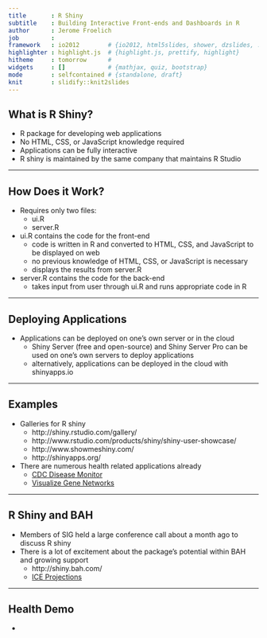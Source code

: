 ```yaml
---
title       : R Shiny
subtitle    : Building Interactive Front-ends and Dashboards in R
author      : Jerome Froelich
job         : 
framework   : io2012        # {io2012, html5slides, shower, dzslides, ...}
highlighter : highlight.js  # {highlight.js, prettify, highlight}
hitheme     : tomorrow      # 
widgets     : []            # {mathjax, quiz, bootstrap}
mode        : selfcontained # {standalone, draft}
knit        : slidify::knit2slides
---
```


## What is R Shiny?

* R package for developing web applications
* No HTML, CSS, or JavaScript knowledge required
* Applications can be fully interactive
* R shiny is maintained by the same company that maintains R Studio

---

## How Does it Work?

* Requires only two files:
  + ui.R
  + server.R
* ui.R contains the code for the front-end
  + code is written in R and converted to HTML, CSS, and JavaScript to be displayed on web
  + no previous knowledge of HTML, CSS, or JavaScript is necessary
  + displays the results from server.R
* server.R contains the code for the back-end
  + takes input from user through ui.R and runs appropriate code in R




---

## Deploying Applications

* Applications can be deployed on one's own server or in the cloud
  + Shiny Server (free and open-source) and Shiny Server Pro can be used on one's own servers to deploy applications
  + alternatively, applications can be deployed in the cloud with shinyapps.io

---

## Examples

* Galleries for R shiny
  + http://shiny.rstudio.com/gallery/
  + http://www.rstudio.com/products/shiny/shiny-user-showcase/
  + http://www.showmeshiny.com/
  + http://shinyapps.org/
* There are numerous health related applications already
  + [CDC Disease Monitor](https://gallery.shinyapps.io/CDCPlot/)
  + [Visualize Gene Networks](http://glimmer.rstudio.com/qbrc/grn/)

---

## R Shiny and BAH

* Members of SIG held a large conference call about a month ago to discuss R shiny
* There is a lot of excitement about the package's potential within BAH and growing support
  + http://shiny.bah.com/
  + [ICE Projections](http://shiny.bah.com/apps/projections/)

---

## Health Demo

* 





